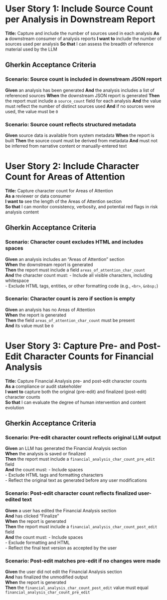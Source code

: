 # User Story 1: Include Source Count per Analysis in Downstream Report

**Title:** Capture and include the number of sources used in each analysis
**As a** downstream consumer of analysis reports
**I want to** include the number of sources used per analysis
**So that** I can assess the breadth of reference material used by the LLM

## Gherkin Acceptance Criteria

### Scenario: Source count is included in downstream JSON report

**Given** an analysis has been generated
**And** the analysis includes a list of referenced sources
**When** the downstream JSON report is generated
**Then** the report must include a `source_count` field for each analysis
**And** the value must reflect the number of distinct sources used
**And** if no sources were used, the value must be `0`

### Scenario: Source count reflects structured metadata

**Given** source data is available from system metadata
**When** the report is built
**Then** the source count must be derived from metadata
**And** must not be inferred from narrative content or manually-entered text

# User Story 2: Include Character Count for Areas of Attention

**Title:** Capture character count for Areas of Attention  
**As a** reviewer or data consumer  
**I want to** see the length of the Areas of Attention section  
**So that** I can monitor consistency, verbosity, and potential red flags in risk analysis content

## Gherkin Acceptance Criteria

### Scenario: Character count excludes HTML and includes spaces

**Given** an analysis includes an "Areas of Attention" section  
**When** the downstream report is generated  
**Then** the report must include a field `areas_of_attention_char_count`  
**And** the character count must:
- Include all visible characters, including whitespace  
- Exclude HTML tags, entities, or other formatting code (e.g., `<br>`, `&nbsp;`)

### Scenario: Character count is zero if section is empty

**Given** an analysis has no Areas of Attention  
**When** the report is generated  
**Then** the field `areas_of_attention_char_count` must be present  
**And** its value must be `0`

# User Story 3: Capture Pre- and Post-Edit Character Counts for Financial Analysis

**Title:** Capture Financial Analysis pre- and post-edit character counts  
**As a** compliance or audit stakeholder  
**I want to** capture both the original (pre-edit) and finalized (post-edit) character counts  
**So that** I can evaluate the degree of human intervention and content evolution

## Gherkin Acceptance Criteria

### Scenario: Pre-edit character count reflects original LLM output

**Given** an LLM has generated the Financial Analysis section  
**When** the analysis is saved or finalized  
**Then** the report must include a `financial_analysis_char_count_pre_edit` field  
**And** the count must:
- Include spaces  
- Exclude HTML tags and formatting characters  
- Reflect the original text as generated before any user modifications

### Scenario: Post-edit character count reflects finalized user-edited text

**Given** a user has edited the Financial Analysis section  
**And** has clicked "Finalize"  
**When** the report is generated  
**Then** the report must include a `financial_analysis_char_count_post_edit` field  
**And** the count must:
- Include spaces  
- Exclude formatting and HTML  
- Reflect the final text version as accepted by the user

### Scenario: Post-edit matches pre-edit if no changes were made

**Given** the user did not edit the Financial Analysis section  
**And** has finalized the unmodified output  
**When** the report is generated  
**Then** the `financial_analysis_char_count_post_edit` value must equal `financial_analysis_char_count_pre_edit`
